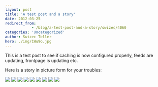 ```yaml
---
layout: post
title: 'A test post and a story'
date: 2012-03-25
redirect_from: 
            - /blog/a-test-post-and-a-story/swizec/4060
categories: 'Uncategorized'
author: Swizec Teller
hero: ./img/1Wu9o.jpg
---
```

This is a test post to see if caching is now configured properly, feeds are updating, frontpage is updating etc.



Here is a story in picture form for your troubles:



![](./img/1Wu9o.jpg) ![](./img/JwBpr.jpg) ![](./img/pqdJE.jpg) ![](./img/pqdJE.jpg) ![](./img/inrvE.jpg) ![](./img/BIfCA.jpg) ![](./img/1jcHO.jpg) ![](./img/vQTVj.jpg) ![](./img/4MfTV.jpg)